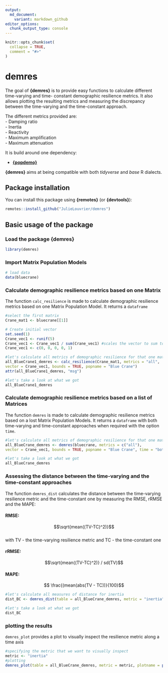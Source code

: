 ```yaml
---
output:
  md_document:
    variant: markdown_github
editor_options: 
  chunk_output_type: console
---
```


<!-- README.md is generated from README.Rmd. Please edit that file -->

```r
knitr::opts_chunk$set(
  collapse = TRUE,
  comment = "#>"
)
```

# demres

The goal of __{demres}__ is to provide easy functions to calculate different time-varying and time- constant demographic resilience metrics. It also allows plotting the resulting metrics and measuring the discrepancy between the time-varying and the time-constant approach. 

The different metrics provided are:   
- Damping ratio    
- Inertia  
- Reactivity   
- Maximum amplification   
- Maximum attenuation   

It is build around one dependency:

- [__{popdemo}__](https://github.com/r-lib/rlang)

__{demres}__ aims at being compatible with both _tidyverse_ and _base_ R dialects.

## Package installation

You can install this package using __{remotes}__ (or __{devtools}__):

```r
remotes::install_github("JulieLouvrier/demres")

```

## Basic usage of the package

### Load the package {demres}

```r
library(demres)
```

### Import Matrix Population Models 
```r
# load data
data(bluecrane)

```

### Calculate demographic resilience metrics based on one Matrix

The function `calc_resilience` is made to calculate demographic resilience metrics based on one Matrix Population Model. It returns a `dataframe`

```r
#select the first matrix 
Crane_mat1 <- bluecrane[[1]]

# Create initial vector
set.seed(1)
Crane_vec1 <- runif(5)
Crane_vec1 <- Crane_vec1 / sum(Crane_vec1) #scales the vector to sum to 1
Crane_vec1 <- c(0, 0, 0, 0, 1)

#let's calculate all metrics of demographic resilience for that one matrix with one initial vector
all_BlueCrane1_demres <- calc_resilience(Crane_mat1, metrics = "all",
vector = Crane_vec1, bounds = TRUE, popname = "Blue Crane")
attr(all_BlueCrane1_demres, "msg")

#let's take a look at what we got
all_BlueCrane1_demres

```


### Calculate demographic resilience metrics based on a list of Matrices

The function `demres` is made to calculate demographic resilience metrics based on a lost Matrix Population Models. It returns a `dataframe` with both time-varying and time-constant approaches when required with the option `time`.

```r
#let's calculate all metrics of demographic resilience for that one matrix with one initial vector
all_BlueCrane_demres <- demres(bluecrane, metrics = c("all"),
vector = Crane_vec1, bounds = TRUE, popname = "Blue Crane", time = "both")

#let's take a look at what we got
all_BlueCrane_demres
```

### Assessing the distance between the time-varying and the time-constant approaches

The function `demres_dist` calculates the distance between the time-varying resilience metric and the time-constant one by measuring the RMSE, rRMSE and the MAPE: 

#### RMSE: 
$$\sqrt{mean((TV-TC)^2)}$$   
with TV - the time-varying resilience metric and TC - the time-constant one

#### rRMSE: 
$$\sqrt{mean((TV-TC)^2)} / sd(TV)$$   

#### MAPE: 
$$ \frac{(mean(abs(TV - TC))}{100}$$ 

```r
#let's calculate all measures of distance for inertia
dist_BC <- demres_dist(table = all_BlueCrane_demres, metric = "inertia", measure = "all")

#let's take a look at what we got
dist_BC
```

### plotting the results

`demres_plot` provides a plot to visually inspect the resilience metric along a time axis

```r
#specifying the metric that we want to visually inspect
metric <- "inertia"
#plotting
demres_plot(table = all_BlueCrane_demres, metric = metric, plotname = paste0(getwd(), "/plots/plot_demres_", metric, ".pdf"), RMSE = TRUE)

```
